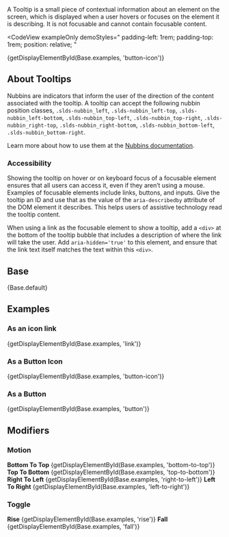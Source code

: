 
<div className="doc lead">
  A Tooltip is a small piece of contextual information about an element on the screen, which is displayed when a user hovers or focuses on the element it is describing. It is not focusable and cannot contain focusable content.
</div>

<CodeView
  exampleOnly
  demoStyles="
    padding-left: 1rem;
    padding-top: 1rem;
    position: relative;
  "
>
  {getDisplayElementById(Base.examples, 'button-icon')}
</CodeView>

## About Tooltips

Nubbins are indicators that inform the user of the direction of the content associated with the tooltip. A tooltip can accept the following nubbin position classes, `.slds-nubbin_left`, `.slds-nubbin_left-top`, `.slds-nubbin_left-bottom`, `.slds-nubbin_top-left`, `.slds-nubbin_top-right`, `.slds-nubbin_right-top`, `.slds-nubbin_right-bottom`, `.slds-nubbin_bottom-left`, `.slds-nubbin_bottom-right`.

Learn more about how to use them at the [Nubbins documentation](/components/popovers/#flavor-nubbins).

### Accessibility

Showing the tooltip on hover or on keyboard focus of a focusable element ensures that all users can access it, even if they aren’t using a mouse. Examples of focusable elements include links, buttons, and inputs. Give the tooltip an ID and use that as the value of the `aria-describedby` attribute of the DOM element it describes. This helps users of assistive technology read the tooltip content.

When using a link as the focusable element to show a tooltip, add a `<div>` at the bottom of the tooltip bubble that includes a description of where the link will take the user. Add `aria-hidden='true'` to this element, and ensure that the link text itself matches the text within this `<div>`.

## Base

<CodeView demoStyles="
          padding-left: 2rem;
          padding-top: 5rem;
          position: relative;
        ">
  {Base.default}
</CodeView>

## Examples

### As an icon link
<CodeView demoStyles="
          padding-left: 2rem;
          padding-top: 6.75rem;
          position: relative;
        ">
  {getDisplayElementById(Base.examples, 'link')}
</CodeView>

### As a Button Icon
<CodeView demoStyles="
          padding-left: 2rem;
          padding-top: 5rem;
          position: relative;
        ">
  {getDisplayElementById(Base.examples, 'button-icon')}
</CodeView>

### As a Button
<CodeView demoStyles="
          padding-left: 2rem;
          padding-top: 5rem;
          position: relative;
        ">
  {getDisplayElementById(Base.examples, 'button')}
</CodeView>

## Modifiers

### Motion

<DisplayGrid>
  <DisplayColumn>
    <strong>Bottom To Top</strong>
    <CodeView toggleCode={false}>
      {getDisplayElementById(Base.examples, 'bottom-to-top')}
    </CodeView>
  </DisplayColumn>
  <DisplayColumn>
    <strong>Top To Bottom</strong>
    <CodeView toggleCode={false}>
      {getDisplayElementById(Base.examples, 'top-to-bottom')}
    </CodeView>
  </DisplayColumn>
  <DisplayColumn>
    <strong>Right To Left</strong>
    <CodeView toggleCode={false}>
      {getDisplayElementById(Base.examples, 'right-to-left')}
    </CodeView>
  </DisplayColumn>
  <DisplayColumn>
    <strong>Left To Right</strong>
    <CodeView toggleCode={false}>
      {getDisplayElementById(Base.examples, 'left-to-right')}
    </CodeView>
  </DisplayColumn>
</DisplayGrid>

### Toggle

<DisplayGrid>
  <DisplayColumn>
    <strong>Rise</strong>
    <CodeView toggleCode={false}>
      {getDisplayElementById(Base.examples, 'rise')}
    </CodeView>
  </DisplayColumn>
  <DisplayColumn>
    <strong>Fall</strong>
    <CodeView toggleCode={false}>
      {getDisplayElementById(Base.examples, 'fall')}
    </CodeView>
  </DisplayColumn>
</DisplayGrid>
